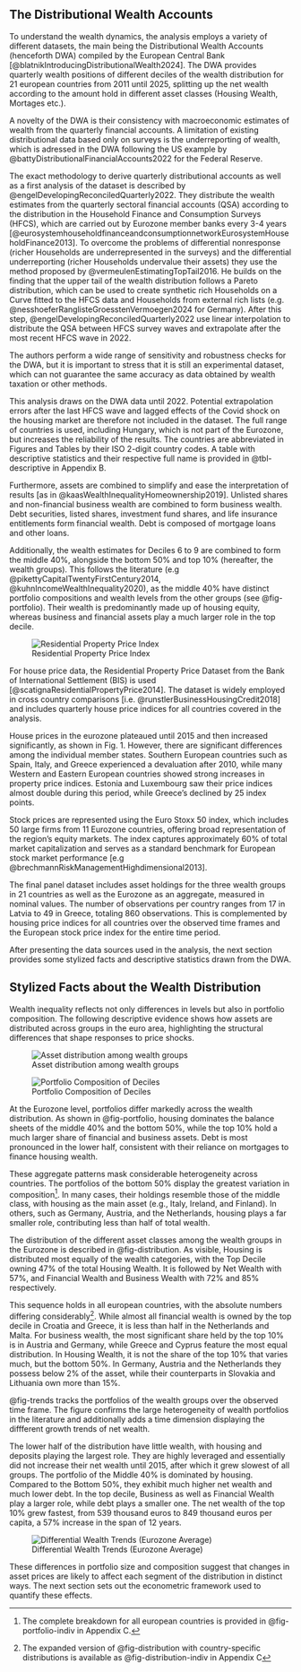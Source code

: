 ## The Distributional Wealth Accounts {#sec-data}

To understand the wealth dynamics, the analysis employs a variety of different datasets, the main being the Distributional Wealth Accounts (henceforth DWA) compiled by the European Central Bank [@blatnikIntroducingDistributionalWealth2024]. The DWA provides quarterly wealth positions of different deciles of the wealth distribution for 21 european countries from 2011 until 2025, splitting up the net wealth according to the amount hold in different asset classes (Housing Wealth, Mortages etc.).

A novelty of the DWA is their consistency with macroeconomic estimates of wealth from the quarterly financial accounts. A limitation of existing distributional data based only on surveys is the underreporting of wealth, which is adressed in the DWA following the US example by @battyDistributionalFinancialAccounts2022 for the Federal Reserve.

The exact methodology to derive quarterly distributional accounts as well as a  first analysis of the dataset is described by @engelDevelopingReconciledQuarterly2022. They distribute the wealth estimates from the quarterly sectoral financial accounts (QSA) according to the distribution in the Household Finance and Consumption Surveys (HFCS), which are carried out by Eurozone member banks every 3-4 years [@eurosystemhouseholdfinanceandconsumptionnetworkEurosystemHouseholdFinance2013]. To overcome the problems of differential nonresponse (richer Households are underrepresented in the surveys) and the differential underreporting (richer Households undervalue their assets) they use the method proposed by @vermeulenEstimatingTopTail2016. He builds on the finding that the upper tail of the wealth distribution follows a Pareto distribution, which can be used to create synthetic rich Households on a Curve fitted to the HFCS data and Households from external rich lists (e.g. @nesshoeferRanglisteGroesstenVermoegen2024 for Germany). After this step, @engelDevelopingReconciledQuarterly2022 use linear interpolation to distribute the QSA between HFCS survey waves and extrapolate after the most recent HFCS wave in 2022. 

The authors perform a wide range of sensitivity and robustness checks for the DWA, but it is important to stress that it is still an experimental dataset, which can not guarantee the same accuracy as data obtained by wealth taxation or other methods.

This analysis draws on the DWA data until 2022. Potential extrapolation errors after the last HFCS wave and lagged effects of the Covid shock on the housing market are therefore not included in the dataset. The full range of countries is used, including Hungary, which is not part of the Eurozone, but increases the reliability of the results. The countries are abbreviated in Figures and Tables by their ISO 2-digit country codes. A table with descriptive statistics and their respective full name is provided in @tbl-descriptive in Appendix B. 

Furthermore, assets are combined to simplify and ease the interpretation of results [as in @kaasWealthInequalityHomeownership2019]. Unlisted shares and non-financial business wealth are combined to form business wealth. Debt securities, listed shares, investment fund shares, and life insurance entitlements form financial wealth. Debt is composed of mortgage loans and other loans.

Additionally, the wealth estimates for Deciles 6 to 9 are combined to form the middle 40%, alongside the bottom 50% and top 10% (hereafter, the wealth groups). This follows the literature (e.g @pikettyCapitalTwentyFirstCentury2014, @kuhnIncomeWealthInequality2020), as the middle 40% have distinct portfolio compositions and wealth levels from the other groups (see @fig-portfolio). Their wealth is predominantly made up of housing equity, whereas business and financial assets play a much larger role in the top decile.



![Residential Property Price Index](../output/desc/house_prices_europe.png){#fig-prices}

For house price data, the Residential Property Price Dataset from the Bank of International Settlement (BIS) is used [@scatignaResidentialPropertyPrice2014]. The dataset is widely employed in cross country comparisons [i.e. @runstlerBusinessHousingCredit2018] and includes quarterly house price indices for all countries covered in the analysis. 

House prices in the eurozone plateaued until 2015 and then increased significantly, as shown in Fig. 1. However, there are significant differences among the individual member states. Southern European countries such as Spain, Italy, and Greece experienced a devaluation after 2010, while many Western and Eastern European countries showed strong increases in property price indices. Estonia and Luxembourg saw their price indices almost double during this period, while Greece's declined by 25 index points.

Stock prices are represented using the Euro Stoxx 50 index, which includes 50 large firms from 11 Eurozone countries, offering broad representation of the region’s equity markets. The index captures approximately 60% of total market capitalization and serves as a standard benchmark for European stock market performance [e.g @brechmannRiskManagementHighdimensional2013].

The final panel dataset includes asset holdings for the three wealth groups in 21 countries as well as the Eurozone as an aggregate, measured in nominal values. The number of observations per country ranges from 17 in Latvia to 49 in Greece, totaling 860 observations. This is complemented by housing price indices for all countries over the observed time frames and the European stock price index for the entire time period.

After presenting the data sources used in the analysis, the next section provides some stylized facts and descriptive statistics drawn from the DWA.

## Stylized Facts about the Wealth Distribution {#sec-descriptive}

Wealth inequality reflects not only differences in levels but also in portfolio composition. The following descriptive evidence shows how assets are distributed across groups in the euro area, highlighting the structural differences that shape responses to price shocks.


::: {layout-ncol=2}
![Asset distribution among wealth groups](../output/desc/asset_distribution_decile.png){#fig-distribution}

![Portfolio Composition of Deciles](../output/desc/portfolio_europe.png){#fig-portfolio}
:::

At the Eurozone level, portfolios differ markedly across the wealth distribution. As shown in @fig-portfolio, housing dominates the balance sheets of the middle 40% and the bottom 50%, while the top 10% hold a much larger share of financial and business assets. Debt is most pronounced in the lower half, consistent with their reliance on mortgages to finance housing wealth.

These aggregate patterns mask considerable heterogeneity across countries. The portfolios of the bottom 50% display the greatest variation in composition[^d1]. In many cases, their holdings resemble those of the middle class, with housing as the main asset (e.g., Italy, Ireland, and Finland). In others, such as Germany, Austria, and the Netherlands, housing plays a far smaller role, contributing less than half of total wealth.

[^d1]: The complete breakdown for all european countries is provided in @fig-portfolio-indiv in Appendix C.

The distribution of the different asset classes among the wealth groups in the Eurozone is described in @fig-distribution. As visible, Housing is distributed most equally of the wealth categories, with the Top Decile owning 47% of the total Housing Wealth. It is followed by Net Wealth with 57%, and Financial Wealth and Business Wealth with 72% and 85% respectively. 

This sequence holds in all european countries, with the absolute numbers differing considerably[^d2]. While almost all financial wealth is owned by the top decile in Croatia and Greece, it is less than half in the Netherlands and Malta. For business wealth, the most significant share held by the top 10% is in Austria and Germany, while Greece and Cyprus feature the most equal distribution. In Housing Wealth, it is not the share of the top 10% that varies much, but the bottom 50%. In Germany, Austria and the Netherlands they possess below 2% of the asset, while their counterparts in Slovakia and Lithuania own more than 15%.

[^d2]: The expanded version of @fig-distribution with country-specific distributions is available as @fig-distribution-indiv in Appendix C

@fig-trends tracks the portfolios of the wealth groups over the observed time frame. The figure confirms the large heterogeneity of wealth portfolios in the literature and additionally adds a time dimension displaying the diffferent growth trends of net wealth.

The lower half of the distribution have little wealth, with housing and deposits playing the largest role. They are highly leveraged and essentially did not increase their net wealth until 2015, after which it grew slowest of all groups. The portfolio of the Middle 40% is dominated by housing. Compared to the Bottom 50%, they exhibit much higher net wealth and much lower debt. In the top decile, Business as well as Financial Wealth play a larger role, while debt plays a smaller one. The net wealth of the top 10% grew fastest, from 539 thousand euros to 849 thousand euros per capita, a 57% increase in the span of 12 years.


![Differential Wealth Trends (Eurozone Average)](../output/desc/asset_distribution_over_time.png){#fig-trends}

These differences in portfolio size and composition suggest that changes in asset prices are likely to affect each segment of the distribution in distinct ways. The next section sets out the econometric framework used to quantify these effects.





